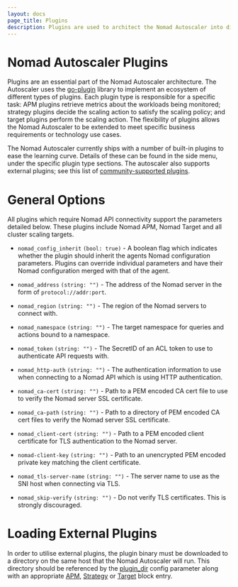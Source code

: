 ```yaml
---
layout: docs
page_title: Plugins
description: Plugins are used to architect the Nomad Autoscaler into distinct areas.
---
```


# Nomad Autoscaler Plugins

Plugins are an essential part of the Nomad Autoscaler architecture. The Autoscaler
uses the [go-plugin][go_plugin_github] library to implement an ecosystem of
different types of plugins. Each plugin type is responsible for a specific task:
APM plugins retrieve metrics about the workloads being monitored; strategy
plugins decide the scaling action to satisfy the scaling policy; and target
plugins perform the scaling action. The flexibility of plugins allows the Nomad
Autoscaler to be extended to meet specific business requirements or technology
use cases.

The Nomad Autoscaler currently ships with a number of built-in plugins to ease
the learning curve. Details of these can be found in the side menu, under the
specific plugin type sections. The autoscaler also supports external plugins; see
this list of [community-supported plugins][community_plugins].

# General Options

All plugins which require Nomad API connectivity support the parameters detailed
below. These plugins include Nomad APM, Nomad Target and all cluster scaling
targets.

- `nomad_config_inherit` `(bool: true)` - A boolean flag which indicates whether
  the plugin should inherit the agents Nomad configuration parameters. Plugins
  can override individual parameters and have their Nomad configuration merged
  with that of the agent.

- `nomad_address` `(string: "")` - The address of the Nomad server in the form
  of `protocol://addr:port`.

- `nomad_region` `(string: "")` - The region of the Nomad servers to connect with.

- `nomad_namespace` `(string: "")` - The target namespace for queries and actions
  bound to a namespace.

- `nomad_token` `(string: "")` - The SecretID of an ACL token to use to authenticate
  API requests with.

- `nomad_http-auth` `(string: "")` - The authentication information to use when
  connecting to a Nomad API which is using HTTP authentication.

- `nomad_ca-cert` `(string: "")` - Path to a PEM encoded CA cert file to use to
  verify the Nomad server SSL certificate.

- `nomad_ca-path` `(string: "")` - Path to a directory of PEM encoded CA cert
  files to verify the Nomad server SSL certificate.

- `nomad_client-cert` `(string: "")` - Path to a PEM encoded client certificate
  for TLS authentication to the Nomad server.

- `nomad-client-key` `(string: "")` - Path to an unencrypted PEM encoded private
  key matching the client certificate.

- `nomad_tls-server-name` `(string: "")` - The server name to use as the SNI
  host when connecting via TLS.

- `nomad_skip-verify` `(string: "")` - Do not verify TLS certificates. This is
  strongly discouraged.

# Loading External Plugins

In order to utilise external plugins, the plugin binary must be downloaded to a
directory on the same host that the Nomad Autoscaler will run. This directory
should be referenced by the [plugin_dir][plugin_dir_config] config parameter along
with an appropriate [APM][apm], [Strategy][strategy] or [Target][target] block
entry.

[go_plugin_github]: https://github.com/hashicorp/go-plugin
[community_plugins]: /docs/autoscaling/plugins/external
[plugin_dir_config]: /docs/autoscaling/agent#plugin_dir
[apm]: /docs/autoscaling/agent/apm#apm-block
[strategy]: /docs/autoscaling/agent/strategy#strategy-block
[target]: /docs/autoscaling/agent/target#target-block
